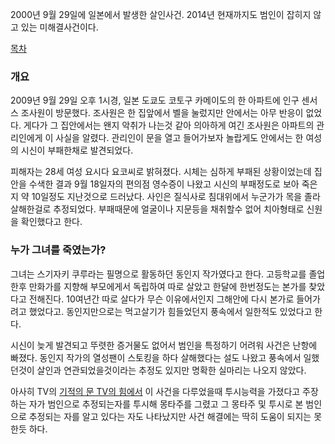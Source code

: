 2000년 9월 29일에 일본에서 발생한 살인사건. 2014년 현재까지도 범인이 잡히지 않고 있는 미해결사건이다.

[[목차]]

=== 개요 ===
2009년 9월 29일 오후 1시경, 일본 도쿄도 코토구 카메이도의 한 아파트에 인구 센서스 조사원이 방문했다. 조사원은 한 집앞에서 벨을 눌렀지만 안에서는 아무 반응이 없었다. 게다가 그 집안에서는 왠지 악취가 나는것 같아 의아하게 여긴 조사원은 아파트의 관리인에게 이 사실을 알렸다. 관리인이 문을 열고 들어가보자 놀랍게도 안에서는 한 여성의 시신이 부패한채로 발견되었다.

피해자는 28세 여성 요시다 요코씨로 밝혀졌다. 시체는 심하게 부패된 상황이었는데 집안을 수색한 결과 9월 18일자의 편의점 영수증이 나왔고 시신의 부패정도로 보아 죽은지 약 10일정도 지난것으로 드러났다. 사인은 질식사로 침대위에서 누군가가 목을 졸라 살해한걸로 추정되었다. 부패때문에 얼굴이나 지문등을 채취할수 없어 치아형태로 신원을 확인했다고 한다.

=== 누가 그녀를 죽였는가? ===
그녀는 스기자키 쿠루라는 필명으로 활동하던 동인지 작가였다고 한다. 고등학교를 졸업한후 만화가를 지향해 부모에게서 독립하여 따로 살았고 한달에 한번정도는 본가를 찾았다고 전해진다. 10여년간 따로 살다가 무슨 이유에서인지 그해안에 다시 본가로 들어가려고 했었다고. 동인지만으로는 먹고살기가 힘들었던지 풍속에서 일한적도 있었다고 한다.

시신이 늦게 발견되고 뚜렷한 증거물도 없어서 범인을 특정하기 어려워 사건은 난항에 빠졌다. 동인지 작가의 열성팬이 스토킹을 하다 살해했다는 설도 나왔고 풍속에서 일했던것이 살인과 연관되었을것이라는 추정도 있지만 명확한 실마리는 나오지 않았다.

아사히 TV의 [[기적의 문 TV의 힘]]에서 이 사건을 다루었을때 투시능력을 가졌다고 주장하는 자가 범인으로 추정되는자를 투시해 몽타주를 그렸고 그 몽타주 및 투시로 본 범인으로 추정되는 자를 알고 있다는 자도 나타났지만 사건 해결에는 딱히 도움이 되지는 못한듯 하다.
